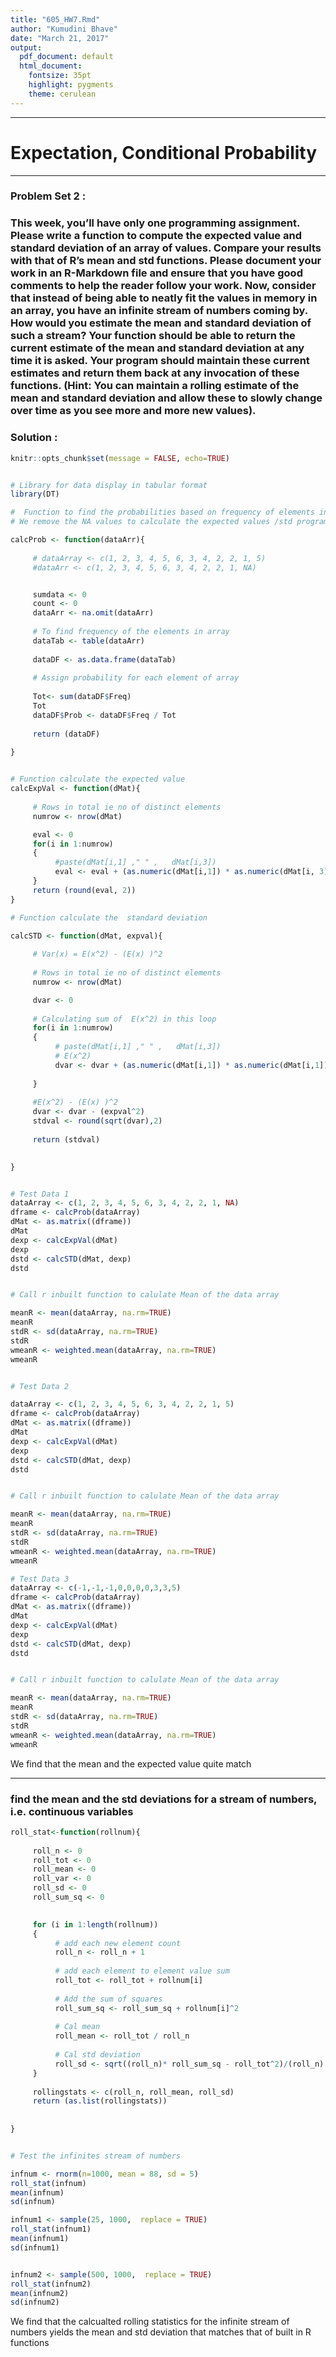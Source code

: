---
title: "605_HW7.Rmd"
author: "Kumudini Bhave"
date: "March 21, 2017"
output:
  pdf_document: default
  html_document:
    fontsize: 35pt
    highlight: pygments
    theme: cerulean
---

********


# **Expectation, Conditional Probability   **

********


### Problem Set 2 : 

### This week, you'll have only one programming assignment. Please write a function to compute the expected value and standard deviation of an array of values. Compare your results with that of R's mean and std functions. Please document your work in an R-Markdown file and ensure that you have good comments to help the reader follow your work. Now, consider that instead of being able to neatly fit the values in memory in an array, you have an infinite stream of numbers coming by. How would you estimate the mean and standard deviation of such a stream? Your function should be able to return the current estimate of the mean and standard deviation at any time it is asked. Your program should maintain these current estimates and return them back at any invocation of these functions. (Hint: You can maintain a rolling estimate of the mean and standard deviation and allow these to slowly change over time as you see more and more new values).


### Solution :

```{r warning=FALSE, comment=FALSE, message=FALSE, tidy=TRUE, tidy.opts=list(width.cutoff=150)}
knitr::opts_chunk$set(message = FALSE, echo=TRUE)


# Library for data display in tabular format
library(DT)

```

```{r eval=TRUE}

#  Function to find the probabilities based on frequency of elements in the given array
# We remove the NA values to calculate the expected values /std programmatically as well as comparing with inbuilt R functions

calcProb <- function(dataArr){
     
     # dataArray <- c(1, 2, 3, 4, 5, 6, 3, 4, 2, 2, 1, 5)
     #dataArr <- c(1, 2, 3, 4, 5, 6, 3, 4, 2, 2, 1, NA)


     sumdata <- 0
     count <- 0
     dataArr <- na.omit(dataArr)
     
     # To find frequency of the elements in array
     dataTab <- table(dataArr)
     
     dataDF <- as.data.frame(dataTab)
  
     # Assign probability for each element of array
     
     Tot<- sum(dataDF$Freq)
     Tot
     dataDF$Prob <- dataDF$Freq / Tot
     
     return (dataDF)
     
}


# Function calculate the expected value
calcExpVal <- function(dMat){
     
     # Rows in total ie no of distinct elements
     numrow <- nrow(dMat)

     eval <- 0
     for(i in 1:numrow)
     {
          #paste(dMat[i,1] ," " ,   dMat[i,3])
          eval <- eval + (as.numeric(dMat[i,1]) * as.numeric(dMat[i, 3]))
     }
     return (round(eval, 2))
}

# Function calculate the  standard deviation

calcSTD <- function(dMat, expval){
   
     # Var(x) = E(x^2) - (E(x) )^2
     
     # Rows in total ie no of distinct elements
     numrow <- nrow(dMat)

     dvar <- 0
     
     # Calculating sum of  E(x^2) in this loop
     for(i in 1:numrow)
     {
          # paste(dMat[i,1] ," " ,   dMat[i,3])
          # E(x^2) 
          dvar <- dvar + (as.numeric(dMat[i,1]) * as.numeric(dMat[i,1]) * as.numeric(dMat[i, 3]))
          
     }
     
     #E(x^2) - (E(x) )^2
     dvar <- dvar - (expval^2)
     stdval <- round(sqrt(dvar),2)
     
     return (stdval)
     

}


# Test Data 1
dataArray <- c(1, 2, 3, 4, 5, 6, 3, 4, 2, 2, 1, NA)
dframe <- calcProb(dataArray)
dMat <- as.matrix((dframe))
dMat
dexp <- calcExpVal(dMat)
dexp
dstd <- calcSTD(dMat, dexp)
dstd


# Call r inbuilt function to calulate Mean of the data array

meanR <- mean(dataArray, na.rm=TRUE)
meanR
stdR <- sd(dataArray, na.rm=TRUE)
stdR
wmeanR <- weighted.mean(dataArray, na.rm=TRUE)
wmeanR


# Test Data 2

dataArray <- c(1, 2, 3, 4, 5, 6, 3, 4, 2, 2, 1, 5)
dframe <- calcProb(dataArray)
dMat <- as.matrix((dframe))
dMat
dexp <- calcExpVal(dMat)
dexp
dstd <- calcSTD(dMat, dexp)
dstd


# Call r inbuilt function to calulate Mean of the data array

meanR <- mean(dataArray, na.rm=TRUE)
meanR
stdR <- sd(dataArray, na.rm=TRUE)
stdR
wmeanR <- weighted.mean(dataArray, na.rm=TRUE)
wmeanR

# Test Data 3
dataArray <- c(-1,-1,-1,0,0,0,0,3,3,5)
dframe <- calcProb(dataArray)
dMat <- as.matrix((dframe))
dMat
dexp <- calcExpVal(dMat)
dexp
dstd <- calcSTD(dMat, dexp)
dstd


# Call r inbuilt function to calulate Mean of the data array

meanR <- mean(dataArray, na.rm=TRUE)
meanR
stdR <- sd(dataArray, na.rm=TRUE)
stdR
wmeanR <- weighted.mean(dataArray, na.rm=TRUE)
wmeanR

```

We find that the mean and the expected value quite match


**********

### find the mean and the std deviations for a stream of numbers, i.e. continuous variables

```{r eval=TRUE}



roll_stat<-function(rollnum){
     
     roll_n <- 0
     roll_tot <- 0
     roll_mean <- 0
     roll_var <- 0
     roll_sd <- 0
     roll_sum_sq <- 0

     
     for (i in 1:length(rollnum))
     {
          # add each new element count
          roll_n <- roll_n + 1
          
          # add each element to element value sum
          roll_tot <- roll_tot + rollnum[i]
          
          # Add the sum of squares
          roll_sum_sq <- roll_sum_sq + rollnum[i]^2
          
          # Cal mean
          roll_mean <- roll_tot / roll_n
          
          # Cal std deviation
          roll_sd <- sqrt((roll_n)* roll_sum_sq - roll_tot^2)/(roll_n)
     }
     
     rollingstats <- c(roll_n, roll_mean, roll_sd)
     return (as.list(rollingstats))
     
     
}


# Test the infinites stream of numbers 

infnum <- rnorm(n=1000, mean = 88, sd = 5)
roll_stat(infnum)
mean(infnum)
sd(infnum)

infnum1 <- sample(25, 1000,  replace = TRUE)
roll_stat(infnum1)
mean(infnum1)
sd(infnum1)


infnum2 <- sample(500, 1000,  replace = TRUE)
roll_stat(infnum2)
mean(infnum2)
sd(infnum2)

```

We find that the calcualted rolling statistics for the infinite stream of numbers yields the mean and std deviation that matches that of  built in R functions
